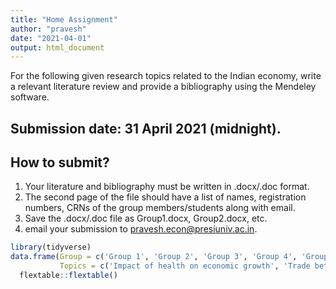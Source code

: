 ```yaml
---
title: "Home Assignment"
author: "pravesh"
date: "2021-04-01"
output: html_document
---
```




For the following given research topics related to the Indian economy, write a relevant literature review and provide a bibliography using the Mendeley software.

## Submission date: 31 April 2021 (midnight).
## How to submit?
1. Your literature and bibliography must be written in .docx/.doc format.
1. The second page of the file should have a list of names, registration numbers, CRNs of the group members/students along with email.
1. Save the .docx/.doc file as Group1.docx, Group2.docx, etc.
1. email your submission to <pravesh.econ@presiuniv.ac.in>.

```r
library(tidyverse)
data.frame(Group = c('Group 1', 'Group 2', 'Group 3', 'Group 4', 'Group 5'),
           Topics = c('Impact of health on economic growth', 'Trade between India and European Union', 'Impact of FII on Indian stock market', 'Impact of infrasatructure on Indian tourism sector', 'Decentralisation and development in India')) %>% 
  flextable::flextable()
```

